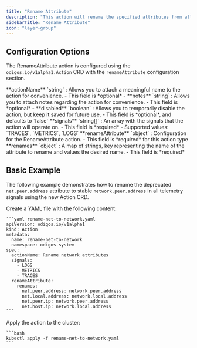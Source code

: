 ```yaml
---
title: "Rename Attribute"
description: "This action will rename the specified attributes from all telemetry signals that are specified in the `signals` field, regardless of the source, or any other condition."
sidebarTitle: "Rename Attribute"
icon: "layer-group"
---
```



## Configuration Options

The RenameAttribute action is configured using the `odigos.io/v1alpha1.Action` CRD with the `renameAttribute` configuration section.

<AccordionGroup>
  <Accordion title="actionName">
    **actionName** `string` : Allows you to attach a meaningful name to the action for convenience.
    - This field is *optional*
    - <AssumeNoMeaning />
  </Accordion>
  <Accordion title="notes">
    **notes** `string` : Allows you to attach notes regarding the action for convenience.
    - This field is *optional*
    - <AssumeNoMeaning />
  </Accordion>
  <Accordion title="disabled">
    **disabled** `boolean` : Allows you to temporarily disable the action, but keep it saved for future use.
    - This field is *optional*, and defaults to `false`
  </Accordion>
  <Accordion title="signals *">
    **signals** `string[]` : An array with the signals that the action will operate on.
    - This field is *required*
    - Supported values: `TRACES`, `METRICS`, `LOGS`
  </Accordion>
  <Accordion title="renameAttribute *">
    **renameAttribute** `object` : Configuration for the RenameAttribute action.
    - This field is *required* for this action type
    <AccordionGroup>
      <Accordion title="renames *">
        **renames** `object` : A map of strings, key representing the name of the attribute to rename and values the desired name.
        - This field is *required*
      </Accordion>
    </AccordionGroup>
  </Accordion>
</AccordionGroup>

## Basic Example

The following example demonstrates how to rename the deprecated `net.peer.address` attribute to stable `network.peer.address` in all telemetry signals using the new Action CRD.

<Steps>
  <Step>
    Create a YAML file with the following content:

    ```yaml rename-net-to-network.yaml
    apiVersion: odigos.io/v1alpha1
    kind: Action
    metadata:
      name: rename-net-to-network
      namespace: odigos-system
    spec:
      actionName: Rename network attributes
      signals:
        - LOGS
        - METRICS
        - TRACES
      renameAttribute:
        renames:
          net.peer.address: network.peer.address
          net.local.address: network.local.address
          net.peer.ip: network.peer.address
          net.host.ip: network.local.address
    ```
  </Step>
  <Step>
    Apply the action to the cluster:

    ```bash
    kubectl apply -f rename-net-to-network.yaml
    ```
  </Step>
</Steps>

